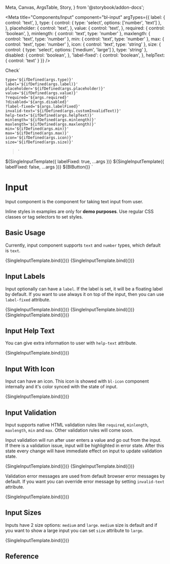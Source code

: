   Meta,
  Canvas,
  ArgsTable,
  Story,
} from '@storybook/addon-docs';

<Meta
  title="Components/Input"
  component="bl-input"
  argTypes={{
    label: {
      control: 'text',
    },
    type: {
      control: {
        type: 'select',
        options: ['number', 'text']
      },
    },
    placeholder: {
      control: 'text',
    },
    value: {
      control: 'text',
    },
    required: {
      control: 'boolean',
    },
    minlength: {
      control: 'text',
      type: 'number'
    },
    maxlength: {
      control: 'text',
      type: 'number'
    },
    min: {
      control: 'text',
      type: 'number'
    },
    max: {
      control: 'text',
      type: 'number'
    },
    icon: {
      control: 'text',
      type: 'string'
    },
    size: {
      control: {
        type: 'select',
        options: ['medium', 'large']
      },
      type: 'string'
    },
    disabled: {
      control: 'boolean',
    },
    'label-fixed': {
      control: 'boolean',
    },
    helpText: {
      control: 'text'
    }
  }}
/>

  <bl-button>Check</bl-button>`

    type='${ifDefined(args.type)}'
    label='${ifDefined(args.label)}'
    placeholder='${ifDefined(args.placeholder)}'
    value='${ifDefined(args.value)}'
    ?required='${args.required}'
    ?disabled='${args.disabled}'
    ?label-fixed='${args.labelFixed}'
    invalid-text='${ifDefined(args.customInvalidText)}'
    help-text='${ifDefined(args.helpText)}'
    minlength='${ifDefined(args.minlength)}'
    maxlength='${ifDefined(args.maxlength)}'
    min='${ifDefined(args.min)}'
    max='${ifDefined(args.max)}'
    icon='${ifDefined(args.icon)}'
    size='${ifDefined(args.size)}'
  ></bl-input>`

  ${SingleInputTemplate({ labelFixed: true, ...args })}
  ${SingleInputTemplate({ labelFixed: false, ...args })}
  ${BlButton()}
`

# Input

Input component is the component for taking text input from user.

<bl-alert variant="warning" icon caption="Note">Inline styles in examples are only for **demo purposes**. Use regular CSS classes or tag selectors to set styles.</bl-alert>

## Basic Usage

Currently, input component supports `text` and `number` types, which default is `text`.

<Canvas>
  <Story name="Text Input" args={{ placeholder: 'Enter Your Name' }}>
    {SingleInputTemplate.bind({})}
  </Story>
  <Story name="Number Input" args={{ type: 'number', placeholder: 'Enter Your Age' }}>
    {SingleInputTemplate.bind({})}
  </Story>
</Canvas>

## Input Labels

Input optionally can have a `label`.
If the label is set, it will be a floating label by default.
If you want to use always it on top of the input, then you can use `label-fixed` attribute.

<Canvas isColumn>
  <Story name="Input With Label"
         args={{ label: 'User Name', placeholder: 'Enter Your Name' }}>
    {SingleInputTemplate.bind({})}
  </Story>
  <Story name="Input With Fixed Label" args={{
    label: 'User Name',
    labelFixed: true,
    placeholder: 'Enter Your Name'
  }}>
    {SingleInputTemplate.bind({})}
  </Story>
  <Story name="Input Without Label" args={{ placeholder: 'Enter Your Name' }}>
    {SingleInputTemplate.bind({})}
  </Story>
</Canvas>

## Input Help Text

You can give extra information to user with `help-text` attribute.

<Canvas>
  <Story name="Input Help Text"
         args={{ type: 'text', placeholder: 'Enter Name', helpText: 'Your username should include only letters.' }}>
    {SingleInputTemplate.bind({})}
  </Story>
</Canvas>

## Input With Icon

Input can have an icon. This icon is showed with `bl-icon` component internally and it's color synced with the state of input.

<Canvas>
  <Story name="Input With Icon"
         args={{ type: 'text', placeholder: 'Enter Name', required: true, icon: 'calendar' }}>
    {SingleInputTemplate.bind({})}
  </Story>
</Canvas>

## Input Validation

Input supports native HTML validation rules like `required`, `minlength`, `maxlength`,  `min` and `max`. Other validation rules will come soon.

Input validation will run after user enters a value and go out from the input. If there is a validation issue, input will be highlighted in error state. After this state every change will have immediate effect on input to update validation state.

<Canvas>
  <Story name="Validation with Text Input"
         args={{ type: 'text', label: 'User Name', minlength: 5, maxlength: 20, required: true }}
  >
    {SingleInputTemplate.bind({})}
  </Story>
    <Story name="Validation with Number Input"
         args={{ type: 'number', label: 'Age', min: 18, required: true }}
  >
    {SingleInputTemplate.bind({})}
  </Story>
</Canvas>

Validation error messages are used from default browser error messages by default. If you want you can override error message by setting `invalid-text` attribute.

<Canvas>
  <Story name="Custom Error Message"
         args={{ type: 'text', label: 'User Name', required: true, customInvalidText: 'This field is mandatory' }}
  >
    {SingleInputTemplate.bind({})}
  </Story>
</Canvas>

## Input Sizes

Inputs have 2 size options: `medium` and `large`. `medium` size is default and if you want to show a large input you can set `size` attribute to `large`.

<Canvas>
  <Story name="Large Input"
         args={{ type: 'text', label: 'User Name', size: 'large' }}
  >
    {SingleInputTemplate.bind({})}
  </Story>
</Canvas>

## Reference

<ArgsTable of="bl-input" />
